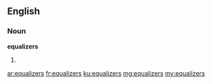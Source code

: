 ==English==

===Noun===
'''equalizers'''

# {{plural of|equalizer}}

[[ar:equalizers]]
[[fr:equalizers]]
[[ku:equalizers]]
[[mg:equalizers]]
[[my:equalizers]]